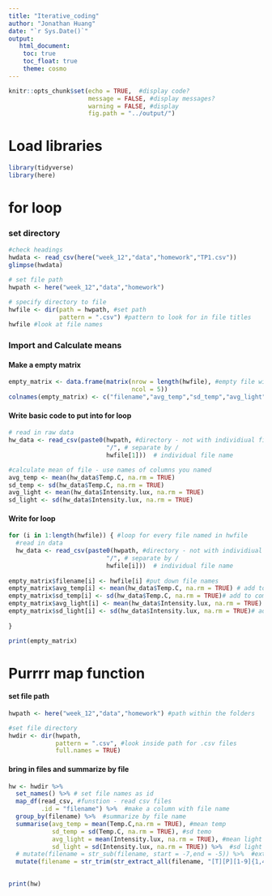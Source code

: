 ```yaml
---
title: "Iterative_coding"
author: "Jonathan Huang"
date: "`r Sys.Date()`"
output:  
   html_document:
    toc: true 
    toc_float: true
    theme: cosmo
---
```


```r
knitr::opts_chunk$set(echo = TRUE,  #display code?
                      message = FALSE, #display messages?
                      warning = FALSE, #display 
                      fig.path = "../output/")
```

# Load libraries
```r
library(tidyverse)
library(here)
```

# for loop 

### set directory
```r
#check headings
hwdata <- read_csv(here("week_12","data","homework","TP1.csv"))
glimpse(hwdata)

# set file path
hwpath <- here("week_12","data","homework")

# specify directory to file
hwfile <- dir(path = hwpath, #set path
              pattern = ".csv") #pattern to look for in file titles
hwfile #look at file names

```



### Import and Calculate means
#### Make a empty matrix
```r
empty_matrix <- data.frame(matrix(nrow = length(hwfile), #empty file with rows equal to # of files
                                  ncol = 5))
colnames(empty_matrix) <- c("filename","avg_temp","sd_temp","avg_light","sd_light")
```

#### Write basic code to put into for loop
```r
# read in raw data
hw_data <- read_csv(paste0(hwpath, #directory - not with individiual file
                           "/", # separate by /
                           hwfile[1]))  # individual file name

#calculate mean of file - use names of columns you named
avg_temp <- mean(hw_data$Temp.C, na.rm = TRUE)
sd_temp <- sd(hw_data$Temp.C, na.rm = TRUE)
avg_light <- mean(hw_data$Intensity.lux, na.rm = TRUE)
sd_light <- sd(hw_data$Intensity.lux, na.rm = TRUE)
```


#### Write for loop
```r
for (i in 1:length(hwfile)) { #loop for every file named in hwfile
  #read in data
  hw_data <- read_csv(paste0(hwpath, #directory - not with individiual file
                           "/", # separate by /
                           hwfile[i]))  # individual file name
  
empty_matrix$filename[i] <- hwfile[i] #put down file names
empty_matrix$avg_temp[i] <- mean(hw_data$Temp.C, na.rm = TRUE) # add to comumn for mean temp of every file
empty_matrix$sd_temp[i] <- sd(hw_data$Temp.C, na.rm = TRUE)# add to comumn for sd temp of every file
empty_matrix$avg_light[i] <- mean(hw_data$Intensity.lux, na.rm = TRUE) # add to comumn for mean light intensity of every file
empty_matrix$sd_light[i] <- sd(hw_data$Intensity.lux, na.rm = TRUE)# add to comumn for sd light intensity of every file
  
}

print(empty_matrix)
```


# Purrrr map function

#### set file path
```r
hwpath <- here("week_12","data","homework") #path within the folders

#set file directory 
hwdir <- dir(hwpath,
             pattern = ".csv", #look inside path for .csv files
             full.names = TRUE)
```

#### bring in files and summarize by file

```r
hw <- hwdir %>% 
  set_names() %>% # set file names as id
  map_df(read_csv, #funstion - read csv files
         .id = "filename") %>%  #make a column with file name 
  group_by(filename) %>%  #summarize by file name
  summarise(avg_temp = mean(Temp.C,na.rm = TRUE), #mean temp
            sd_temp = sd(Temp.C, na.rm = TRUE), #sd temo
            avg_light = mean(Intensity.lux, na.rm = TRUE), #mean light intensity
            sd_light = sd(Intensity.lux, na.rm = TRUE)) %>%  #sd light intensity
  # mutate(filename = str_sub(filename, start = -7,end = -5)) %>%  #extract only filename, not file path
  mutate(filename = str_trim(str_extract_all(filename, "[T][P][1-9]{1,4}")))
  

print(hw)
  
```

